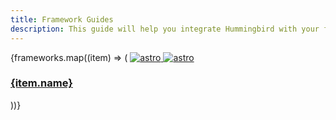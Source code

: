 ```yaml
---
title: Framework Guides
description: This guide will help you integrate Hummingbird with your favorite frameworks, walking you through setup, customization, and best practices for a seamless development experience.
---
```



<div class="mx-auto place-items-center grid grid-cols-1 sm:grid-cols-2 md:grid-cols-3 xl:grid-cols-4 max-w-70 sm:max-w-full gap-6">
{frameworks.map((item) => (
    <a
        href={item.url}
        class="h-54 w-full rounded-lg border border-light hover:border-primary bg-default no-underline flex flex-col items-center justify-center"
    >
        <img src={item.logo.light.src} alt="astro" class="mb-5 w-20 object-contain dark:hidden" />
        <img src={item.logo.dark.src} alt="astro" class="mb-5 w-20 object-contain hidden dark:block" />
        <h3 class="text-2xl text-default font-medium">{item.name}</h3>
    </a>
    ))}
</div>
